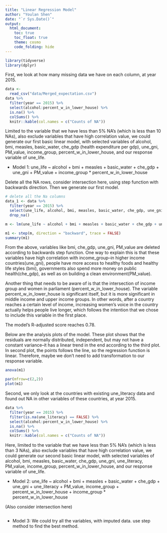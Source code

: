 ```yaml
---
title: "Linear Regression Model"
author: "Youlan Shen"
date: "`r Sys.Date()`"
output: 
  html_document:
    toc: true
    toc_float: true
    theme: cosmo
    code_folding: hide
---
```


```r
library(tidyverse)
library(dplyr)
```

First, we look at how many missing data we have on each column, at year 2015.

```r
data <-
  read_csv("data/Merged_expectation.csv")
data %>% 
  filter(year == 2015) %>% 
  select(alcohol:percent_w_in_lower_house) %>% 
  is.na() %>% 
  colSums() %>% 
  knitr::kable(col.names = c("Counts of NA"))
```

Limited to the variable that we have less than 5% NA's (which is less than 10 NAs), also exclude variables that have high correlation value, we could generate our first basic linear model, with selected variables of alcohol, bmi, measles, basic_water, che_gdp (health expenditure per gdp), une_gni, PM_value, income_group, percent_w_in_lower_house, and our response variable of une_life.

* Model 1:
une_life ~ alcohol + bmi + measles + basic_water + che_gdp + une_gni + PM_value + income_group * percent_w_in_lower_house

Delete all the NA rows, consider intersection here, using step function with backwards direction. Then we generate our first model.


```r
# delete all the Na columns
data_1 <- data %>% 
  filter(year == 2015) %>% 
  select(une_life, alcohol, bmi, measles, basic_water, che_gdp, une_gni, PM_value, income_group, percent_w_in_lower_house) %>% 
  drop_na()

m <- lm(une_life ~ alcohol + bmi + measles + basic_water + che_gdp + une_gni + PM_value + income_group * percent_w_in_lower_house, data = data_1)

m1 <- step(m, direction = "backward", trace = FALSE)
summary(m1)
```

From the above, variables like bmi, che_gdp, une_gni, PM_value are deleted according to backwards step function. One way to explain this is that these variables have high correlation with income_group--in higher income countries(une_gni), people have more access to healthy foods and healthy life styles (bmi), governments also spend more money on public health(che_gdp), as well as on building a clean environment(PM_value).

Another thing that needs to be aware of is that the intersection of income group and women in parliament (percent_w_in_lower_house). The variable percent_w_in_lower_house is significant itself, but it is more significant in middle income and upper income groups. In other words, after a country reaches a certain level of income, increasing women's voice in the country actually helps people live longer, which follows the intention that we chose to include this variable in the first place.

The model's R-adjusted score reaches 0.78.

Below are the analysis plots of the model. These plot shows that the residuals are normally distributed, independent, but may not have a constant variance--it has a linear trend in the end according to the third plot. In second plot, the points follows the line, so the regression function is linear. Therefore, maybe we don't need to add transformation to our response variable.

```r
anova(m1)

par(mfrow=c(2,2))
plot(m1)
```

Second, we only look at the countries with existing une_literacy data and found out NA in other variables of these countries, at year 2015.

```r
data %>% 
  filter(year == 2015) %>% 
  filter(is.na(une_literacy) == FALSE) %>% 
  select(alcohol:percent_w_in_lower_house) %>% 
  is.na() %>% 
  colSums() %>% 
  knitr::kable(col.names = c("Counts of NA"))
```

Here, limited to the variable that we have less than 5% NA's (which is less than 3 NAs), also exclude variables that have high correlation value, we could generate our second basic linear model, with selected variables of alcohol, bmi, measles, basic_water, che_gdp, une_gni, une_literacy, PM_value, income_group, percent_w_in_lower_house, and our response variable of une_life.

* Model 2:
une_life ~ alcohol + bmi + measles + basic_water + che_gdp + une_gni + une_literacy + PM_value, income_group + percent_w_in_lower_house + income_group * percent_w_in_lower_house

(Also consider intersection here)

```r

```


* Model 3:
We could try all the variables, with imputed data. use step method to find the best method.
